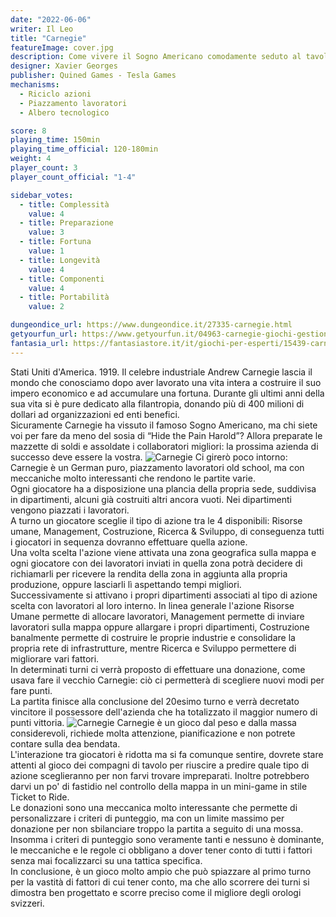```yaml
---
date: "2022-06-06"
writer: Il Leo
title: "Carnegie"
featureImage: cover.jpg
description: Come vivere il Sogno Americano comodamente seduto al tavolo
designer: Xavier Georges
publisher: Quined Games - Tesla Games
mechanisms:
  - Riciclo azioni
  - Piazzamento lavoratori
  - Albero tecnologico

score: 8
playing_time: 150min
playing_time_official: 120-180min
weight: 4
player_count: 3
player_count_official: "1-4"

sidebar_votes:
  - title: Complessità
    value: 4
  - title: Preparazione
    value: 3
  - title: Fortuna
    value: 1
  - title: Longevità
    value: 4
  - title: Componenti
    value: 4
  - title: Portabilità
    value: 2

dungeondice_url: https://www.dungeondice.it/27335-carnegie.html
getyourfun_url: https://www.getyourfun.it/04963-carnegie-giochi-gestionali.html
fantasia_url: https://fantasiastore.it/it/giochi-per-esperti/15439-carnegie.html
---
```


<Setting>
  Stati Uniti d'America. 1919. Il celebre industriale Andrew Carnegie lascia il
  mondo che conosciamo dopo aver lavorato una vita intera a costruire il suo
  impero economico e ad accumulare una fortuna. Durante gli ultimi anni della
  sua vita si è pure dedicato alla filantropia, donando più di 400 milioni di
  dollari ad organizzazioni ed enti benefici. <br />
  Sicuramente Carnegie ha vissuto il famoso Sogno Americano, ma chi siete voi per
  fare da meno del sosia di “Hide the Pain Harold”? Allora preparate le mazzette
  di soldi e assoldate i collaboratori migliori: la prossima azienda di successo
  deve essere la vostra.
</Setting>

<img src="./game1.jpg" alt="Carnegie" />

<Rules>
  Ci girerò poco intorno: Carnegie è un German puro, piazzamento lavoratori old
  school, ma con meccaniche molto interessanti che rendono le partite varie.
  <br />
  Ogni giocatore ha a disposizione una plancia della propria sede, suddivisa in
  dipartimenti, alcuni già costruiti altri ancora vuoti. Nei dipartimenti
  vengono piazzati i lavoratori.
  <br />
  A turno un giocatore sceglie il tipo di azione tra le 4 disponibili: Risorse
  umane, Management, Costruzione, Ricerca &amp; Sviluppo, di conseguenza tutti i
  giocatori in sequenza dovranno effettuare quella azione.
  <br />
  Una volta scelta l'azione viene attivata una zona geografica sulla mappa e
  ogni giocatore con dei lavoratori inviati in quella zona potrà decidere di
  richiamarli per ricevere la rendita della zona in aggiunta alla propria
  produzione, oppure lasciarli lì aspettando tempi migliori.
  <br />
  Successivamente si attivano i propri dipartimenti associati al tipo di azione
  scelta con lavoratori al loro interno. In linea generale l'azione Risorse
  Umane permette di allocare lavoratori, Management permette di inviare
  lavoratori sulla mappa oppure allargare i propri dipartimenti, Costruzione
  banalmente permette di costruire le proprie industrie e consolidare la propria
  rete di infrastrutture, mentre Ricerca e Sviluppo permettere di migliorare
  vari fattori.
  <br />
  In determinati turni ci verrà proposto di effettuare una donazione, come usava
  fare il vecchio Carnegie: ciò ci permetterà di scegliere nuovi modi per fare
  punti.
  <br />
  La partita finisce alla conclusione del 20esimo turno e verrà decretato
  vincitore il possessore dell'azienda che ha totalizzato il maggior numero di
  punti vittoria.
</Rules>

<img src="./game2.jpg" alt="Carnegie" />

<Feedback>
  Carnegie è un gioco dal peso e dalla massa considerevoli, richiede molta
  attenzione, pianificazione e non potrete contare sulla dea bendata.
  <br />
  L'interazione tra giocatori è ridotta ma si fa comunque sentire, dovrete stare
  attenti al gioco dei compagni di tavolo per riuscire a predire quale tipo di
  azione sceglieranno per non farvi trovare impreparati. Inoltre potrebbero
  darvi un po' di fastidio nel controllo della mappa in un mini-game in stile
  Ticket to Ride.
  <br />
  Le donazioni sono una meccanica molto interessante che permette di
  personalizzare i criteri di punteggio, ma con un limite massimo per donazione
  per non sbilanciare troppo la partita a seguito di una mossa.
  <br />
  Insomma i criteri di punteggio sono veramente tanti e nessuno è dominante, le
  meccaniche e le regole ci obbligano a dover tener conto di tutti i fattori
  senza mai focalizzarci su una tattica specifica.
  <br />
  In conclusione, è un gioco molto ampio che può spiazzare al primo turno per la
  vastità di fattori di cui tener conto, ma che allo scorrere dei turni si
  dimostra ben progettato e scorre preciso come il migliore degli orologi
  svizzeri.
</Feedback>

<Instagram id="CeddAXDDo9U" />
